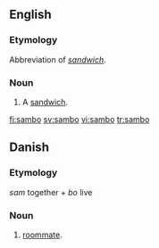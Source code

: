 {{see|Sambo}}
==English==

===Etymology===
Abbreviation of ''[[sandwich]]''.

===Noun===
{{en-noun}}
{{wikipedia|Sandwich}}

# {{slang|Ireland}} A [[sandwich]].

[[fi:sambo]]
[[sv:sambo]]
[[vi:sambo]]
[[tr:sambo]]

==Danish==

===Etymology===
''sam'' together + ''bo'' live

===Noun===

# [[roommate]].